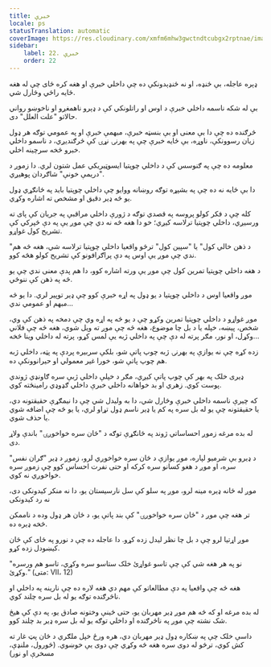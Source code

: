 ```yaml
---
title: خبرې
locale: ps
statusTranslation: automatic
coverImage: https://res.cloudinary.com/xmfm6mhw3gwctndtcubgx2rptnae/image/upload/v1740468922/small_cover_tratado_de_psicologia_revolucionaria_a4c0dca4e0.webp
sidebar:
    label: 22. خبرې
    order: 22
---
```

ډېره عاجله، بې ځنډه، او نه ځنډېدونکې ده چې داخلي خبرې او هغه کره ځای چې له هغه ځایه راځي وڅارل شي.

بې له شکه ناسمه داخلي خبرې د اوس او راتلونکي کې د ډېرو ناهمغږو او ناخوښو رواني حالاتو "علت العلل" دی.

څرګنده ده چې دا بې معنی او بې بنسټه خبرې، مبهمې خبرې او په عمومي توګه هر ډول زیان رسوونکې، ناوړه، بې ځایه خبرې چې په بهرنۍ نړۍ کې څرګندیږي، د ناسمو داخلي خبرو څخه سرچینه اخلي.

معلومه ده چې په ګنوسس کې د داخلي چوپتیا ايسوټيريکي عمل شتون لري. دا زموږ د "دریمې خونې" شاګردان پوهیږي.

دا بې ځایه نه ده چې په بشپړه توګه روښانه ووایو چې داخلي چوپتیا باید په ځانګړي ډول یو څه ډیر دقیق او مشخص ته اشاره وکړي.

کله چې د فکر کولو پروسه په قصدي توګه د ژورې داخلي مراقبې په جریان کې پای ته ورسیږي، داخلي چوپتیا ترلاسه کیږي؛ خو دا هغه څه نه دي چې موږ یې په دې څپرکي کې تشریح کول غواړو.

"د ذهن خالي کول" یا "سپین کول" ترڅو واقعیا داخلي چوپتیا ترلاسه شي، هغه څه هم ندي چې موږ یې اوس په دې پراګرافونو کې تشریح کولو هڅه کوو.

د هغه داخلي چوپتیا تمرین کول چې موږ یې ورته اشاره کوو، دا هم پدې معنی ندي چې یو څه په ذهن کې ننوځي.

موږ واقعیا اوس د داخلي چوپتیا د یو ډول په اړه خبرې کوو چې ډیر توپیر لري. دا یو څه مبهم او عمومي ندي...

موږ غواړو د داخلي چوپتیا تمرین وکړو چې د یو څه په اړه وي چې دمخه په ذهن کې وي، شخص، پیښه، خپله یا د بل چا موضوع، هغه څه چې موږ ته ویل شوي، هغه څه چې فلاني وکړل، او نور، مګر پرته له دې چې په داخلي ژبه یې لمس کړو، پرته له داخلي وینا څخه...

زده کړه چې نه یوازې په بهرنۍ ژبه چوپ پاتې شو، بلکې سربیره پردې په پټه، داخلي ژبه هم چوپ پاتې شو، خورا غیر معمولي او حیرانوونکې ده.

ډیری خلک په بهر کې چوپ پاتې کیږي، مګر د خپلې داخلي ژبې سره ګاونډي ژوندي پوست کوي. زهري او بد خواهانه داخلي خبرې داخلي ګډوډي رامینځته کوي.

که چیرې ناسمه داخلي خبرې وڅارل شي، دا به ولیدل شي چې دا نیمګړې حقیقتونه دي، یا حقیقتونه چې یو له بل سره په کم یا ډیر ناسم ډول تړاو لري، یا یو څه چې اضافه شوي یا حذف شوي.

له بده مرغه زموږ احساساتي ژوند په ځانګړې توګه د "ځان سره خواخوږۍ" باندې ولاړ دی.

د ډیرو بې شرمیو لپاره، موږ یوازې د ځان سره خواخوږي لرو، زموږ د ډیر "ګران نفس" سره، او موږ د هغو کسانو سره کرکه او حتی نفرت احساس کوو چې زموږ سره خواخوږي نه کوي.

موږ له ځانه ډیره مینه لرو، موږ په سلو کې سل نارسیستان یو، دا نه منکر کیدونکی دی، نه رد کیدونکی

تر هغه چې موږ د "ځان سره خواخوږۍ" کې بند پاتې یو، د ځان هر ډول وده د ناممکن څخه ډیره ده.

موږ اړتیا لرو چې د بل چا نظر لیدل زده کړو. دا عاجله ده چې د نورو په ځای کې ځان کیښودل زده کړو.

"نو په هر هغه شي کې چې تاسو غواړئ خلک ستاسو سره وکړي، تاسو هم ورسره وکړئ." (متی: VII، 12)

هغه څه چې واقعیا په دې مطالعاتو کې مهم دي هغه لاره ده چې نارینه په داخلي او ناڅرګنده توګه یو له بل سره چلند کوي.

له بده مرغه او که څه هم موږ ډیر مهربان یو، حتی ځینې وختونه صادق یو، په دې کې هیڅ شک نشته چې موږ په ناڅرګنده او داخلي توګه یو له بل سره ډیر بد چلند کوو.

داسې خلک چې په ښکاره ډول ډیر مهربان دي، هره ورځ خپل ملګري د ځان پټ غار ته کش کوي، ترڅو له دوی سره هغه څه وکړي چې دوی یې خوښوي. (ځورول، ملنډې، مسخرې او نور)

